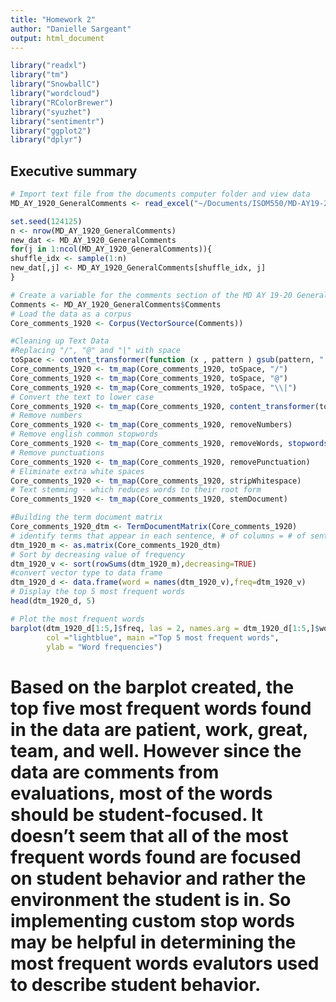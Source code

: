 ```yaml
---
title: "Homework 2"
author: "Danielle Sargeant"
output: html_document
---
```



```r
library("readxl")
library("tm")
library("SnowballC")
library("wordcloud")
library("RColorBrewer")
library("syuzhet")
library("sentimentr")
library("ggplot2")
library("dplyr")
```

## Executive summary


```r
# Import text file from the documents computer folder and view data
MD_AY_1920_GeneralComments <- read_excel("~/Documents/ISOM550/MD-AY19-20-GeneralCommentscopy.xlsx")

set.seed(124125)
n <- nrow(MD_AY_1920_GeneralComments)
new_dat <- MD_AY_1920_GeneralComments
for(j in 1:ncol(MD_AY_1920_GeneralComments)){
shuffle_idx <- sample(1:n)
new_dat[,j] <- MD_AY_1920_GeneralComments[shuffle_idx, j]
}

# Create a variable for the comments section of the MD AY 19-20 General Comments dataset
Comments <- MD_AY_1920_GeneralComments$Comments
# Load the data as a corpus
Core_comments_1920 <- Corpus(VectorSource(Comments))
```

``` r
#Cleaning up Text Data
#Replacing "/", "@" and "|" with space
toSpace <- content_transformer(function (x , pattern ) gsub(pattern, " ", x))
Core_comments_1920 <- tm_map(Core_comments_1920, toSpace, "/")
Core_comments_1920 <- tm_map(Core_comments_1920, toSpace, "@")
Core_comments_1920 <- tm_map(Core_comments_1920, toSpace, "\\|")
# Convert the text to lower case
Core_comments_1920 <- tm_map(Core_comments_1920, content_transformer(tolower))
# Remove numbers
Core_comments_1920 <- tm_map(Core_comments_1920, removeNumbers)
# Remove english common stopwords
Core_comments_1920 <- tm_map(Core_comments_1920, removeWords, stopwords("english"))
# Remove punctuations
Core_comments_1920 <- tm_map(Core_comments_1920, removePunctuation)
# Eliminate extra white spaces
Core_comments_1920 <- tm_map(Core_comments_1920, stripWhitespace)
# Text stemming - which reduces words to their root form
Core_comments_1920 <- tm_map(Core_comments_1920, stemDocument)
```

```r
#Building the term document matrix
Core_comments_1920_dtm <- TermDocumentMatrix(Core_comments_1920)
# identify terms that appear in each sentence, # of columns = # of sentences
dtm_1920_m <- as.matrix(Core_comments_1920_dtm)
# Sort by decreasing value of frequency
dtm_1920_v <- sort(rowSums(dtm_1920_m),decreasing=TRUE)
#convert vector type to data frame 
dtm_1920_d <- data.frame(word = names(dtm_1920_v),freq=dtm_1920_v)
# Display the top 5 most frequent words
head(dtm_1920_d, 5)
```

```r
# Plot the most frequent words
barplot(dtm_1920_d[1:5,]$freq, las = 2, names.arg = dtm_1920_d[1:5,]$word,
        col ="lightblue", main ="Top 5 most frequent words",
        ylab = "Word frequencies")
```

# Based on the barplot created, the top five most frequent words found in the data are patient, work, great, team, and well. However since the data are comments from evaluations, most of the words should be student-focused. It doesn't seem that all of the most frequent words found are focused on student behavior and rather the environment the student is in. So implementing custom stop words may be helpful in determining the most frequent words evalutors used to describe student behavior. 


